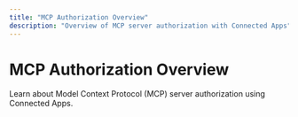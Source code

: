 ```yaml
---
title: "MCP Authorization Overview"
description: "Overview of MCP server authorization with Connected Apps"
---
```


# MCP Authorization Overview

Learn about Model Context Protocol (MCP) server authorization using Connected Apps.
